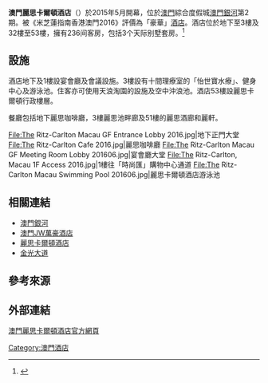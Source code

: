 {{citation style|time=2016-04-01T03:55:05+00:00}}
{{expand|time=2016-04-01T03:55:05+00:00}}
{{Infobox hotel
| hotel_name         = 澳門麗思卡爾頓酒店<br>The Ritz-Carlton, Macau
| image              = File:Galaxy Macau Hotel Phase 2 201606.jpg
| image_width        =
| logo               = The Ritz-Carlton Macau logo.svg
| caption            = 澳門麗思卡爾頓酒店
| location           = {{MAC}}[[氹仔|氹仔]][[望德聖母灣大馬路|望德聖母灣大馬路]]
| coordinates        =
| opening_date       = 2015年5月
| stars              = [[五星級|五星級]]
| closing_date       =
| developer          = 
| operator           = [[萬豪國際酒店集團|萬豪國際酒店集團]]
| owner              =
| number_of_restaurants = 
| number_of_rooms    = 236间
| number_of_suites   = 3个
| floor_area         =
| floors             = 
| parking            =
| website            = [http://www.galaxymacau.com/zh-hant/ritz-carlton-Macau 澳門麗思卡爾頓酒店網頁]
| footnotes          =
}}

'''澳門麗思卡爾頓酒店'''（{{lang-en|The Ritz-Carlton, Macau}}）於2015年5月開幕，位於[[澳門|澳門]]綜合度假城[[澳門銀河|澳門銀河]]第2期。被《米芝蓮指南香港澳門2016》評價為「豪華」[[酒店|酒店]]。酒店位於地下至3樓及32樓至53樓，擁有236间客房，包括3个天际别墅套房。<ref>{{Cite web |url=http://www.galaxymacau.com/zh-hant/jw-marriott-macau |title=存档副本 |accessdate=2016-03-28 |archive-date=2016-04-04 |archive-url=https://web.archive.org/web/20160404084004/http://www.galaxymacau.com/zh-hant/jw-marriott-macau |dead-url=no }}</ref>

==設施==
酒店地下及1樓設宴會廳及會議設施。3樓設有十間理療室的「怡世寶水療」、健身中心及游泳池。住客亦可使用天浪淘園的設施及空中沖浪池。酒店53樓設麗思卡爾頓行政樓層。

餐廳包括地下麗思咖啡廳，3樓麗思池畔廊及51樓的麗思酒廊和麗軒。

<gallery>
File:The Ritz-Carlton Macau GF Entrance Lobby 2016.jpg|地下正門大堂
File:The Ritz-Carlton Cafe 2016.jpg|麗思咖啡廳
File:The Ritz-Carlton Macau GF Meeting Room Lobby 201606.jpg|宴會廳大堂
File:The Ritz-Carlton, Macau 1F Access 2016.jpg|1樓往「時尚匯」購物中心通道
File:The Ritz-Carlton Macau Swimming Pool 201606.jpg|麗思卡爾頓酒店游泳池
</gallery>

==相關連結==
*[[澳門銀河|澳門銀河]]
*[[澳門JW萬豪酒店|澳門JW萬豪酒店]]
*[[麗思卡爾頓酒店|麗思卡爾頓酒店]]
*[[金光大道|金光大道]]

==參考來源==
<div>
<references />
</div>

== 外部連結 == 
[http://www.galaxymacau.com 澳門麗思卡爾頓酒店官方網頁] {{WebCite|url=https://www.webcitation.org/6AW23dP6Q?url=http://www.galaxymacau.com/ |date=20120908035113 |dateformat=iso }} {{銀河娛樂場}}
{{澳門酒店}}
{{路氹金光大道}}

[[Category:澳門酒店|Category:澳門酒店]]